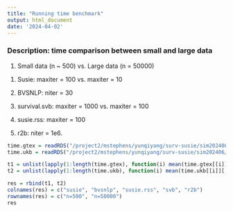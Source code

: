 ```yaml
---
title: "Running time benchmark"
output: html_document
date: '2024-04-02'
---
```


### Description: time comparison between small and large data

1. Small data (n ~ 500) vs. Large data (n = 50000)

(1) Susie: maxiter = 100 vs. maxiter = 10

(2) BVSNLP: niter = 30

(3) survival.svb: maxiter = 1000 vs. maxiter = 100

(4) susie.rss: maxiter = 100

(5) r2b: niter = 1e6. 

```r
time.gtex = readRDS("/project2/mstephens/yunqiyang/surv-susie/sim202406/sim_gtex_default_iter/time_comparison.rds")
time.ukb = readRDS("/project2/mstephens/yunqiyang/surv-susie/sim202406/sim_ukb_niter10/time_comparison.rds")
```

```r
t1 = unlist(lapply(1:length(time.gtex), function(i) mean(time.gtex[[i]][,5], na.rm = TRUE)))
t2 = unlist(lapply(1:length(time.ukb), function(i) mean(time.ukb[[i]][,5], na.rm = TRUE)))
```

```r
res = rbind(t1, t2)
colnames(res) = c("susie", "bvsnlp", "susie.rss", "svb", "r2b")
rownames(res) = c("n=500", "n=50000")
res
```

